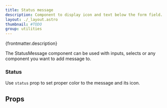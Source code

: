 ```yaml
---
title: Status message
description: Component to display icon and text below the form field.
layout: ./_layout.astro
thumbnail: #TODO
group: utilities
---
```



<p>{frontmatter.description}</p>

<LiveExample src='StatusMessage.main.tsx' truncate={false}>
  <AllExamples.StatusMessageMainExample client:load />
</LiveExample>

The StatusMessage component can be used with inputs, selects or any component you want to add message to.

### Status

Use `status` prop to set proper color to the message and its icon.

<LiveExample src='StatusMessage.status.tsx'>
  <AllExamples.StatusMessageStatusExample client:load />
</LiveExample>

## Props

<PropsTable path='@itwin/itwinui-react/esm/core/StatusMessage/StatusMessage.d.ts' />
